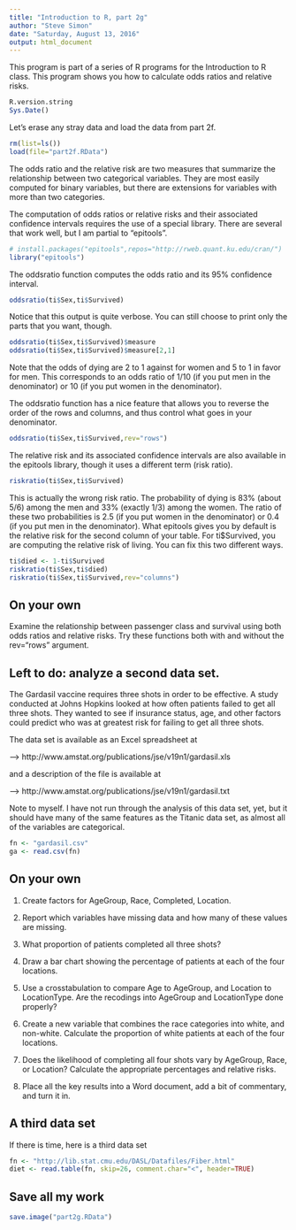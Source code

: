 ```yaml
---
title: "Introduction to R, part 2g"
author: "Steve Simon"
date: "Saturday, August 13, 2016"
output: html_document
---
```


This program is part of a series of R programs for the Introduction to R class. This program shows you how to calculate odds ratios and relative risks.

```r
R.version.string
Sys.Date()
```

Let's erase any stray data and load the data from part 2f.

```r
rm(list=ls())
load(file="part2f.RData")
```

The odds ratio and the relative risk are two measures that summarize the relationship between two categorical variables. They are most easily computed for binary variables, but there are extensions for variables with more than two categories.

The computation of odds ratios or relative risks and their associated confidence intervals requires the use of a special library. There are several that work well, but I am partial to "epitools".

```r
# install.packages("epitools",repos="http://rweb.quant.ku.edu/cran/")
library("epitools")
```

The oddsratio function computes the odds ratio and its 95% confidence interval.

```r
oddsratio(ti$Sex,ti$Survived)
```

Notice that this output is quite verbose. You can still choose to print only the parts that you want, though.


```r
oddsratio(ti$Sex,ti$Survived)$measure
oddsratio(ti$Sex,ti$Survived)$measure[2,1]
```

Note that the odds of dying are 2 to 1 against for women and 5 to 1 in favor for men. This corresponds to an odds ratio of 1/10 (if you put men in the denominator) or 10 (if you put women in the denominator).

The oddsratio function has a nice feature that allows you to reverse the order of the rows and columns, and thus control what goes in your denominator.

```r
oddsratio(ti$Sex,ti$Survived,rev="rows")
```

The relative risk and its associated confidence intervals are also available in the epitools library, though it uses a different term (risk ratio).

```r
riskratio(ti$Sex,ti$Survived)
```

This is actually the wrong risk ratio. The probability of dying is 83% (about 5/6) among the men and 33% (exactly 1/3) among the women. The ratio of these two probabilities is 2.5 (if you put women in the denominator) or 0.4 (if you put men in the denominator). What epitools gives you by default is the relative risk for the second column of your table. For ti$Survived, you are computing the relative risk of living. You can fix this two different ways.


```r
ti$died <- 1-ti$Survived
riskratio(ti$Sex,ti$died)
riskratio(ti$Sex,ti$Survived,rev="columns")
```

## On your own

Examine the relationship between passenger class and survival using both odds ratios and relative risks. Try these functions both with and without the rev="rows" argument.

## Left to do: analyze a second data set.

The Gardasil vaccine requires three shots in order to be effective. A study conducted at Johns Hopkins looked at how often patients failed to get all three shots. They wanted to see if insurance status, age, and other factors could predict who was at greatest risk for failing to get all three shots.

The data set is available as an Excel spreadsheet at

--> http://www.amstat.org/publications/jse/v19n1/gardasil.xls

and a description of the file is available at

--> http://www.amstat.org/publications/jse/v19n1/gardasil.txt

Note to myself. I have not run through the analysis of this data set, yet, but it should have many of the same features as the Titanic data set, as almost all of the variables are categorical.

```r
fn <- "gardasil.csv"
ga <- read.csv(fn)
```

## On your own

1. Create factors for AgeGroup, Race, Completed, Location.

2. Report which variables have missing data and how many of these values are missing.

3. What proportion of patients completed all three shots?

4. Draw a bar chart showing the percentage of patients at each of the four locations.

5. Use a crosstabulation to compare Age to AgeGroup, and Location to LocationType. Are the recodings into AgeGroup and LocationType done properly?

6. Create a new variable that combines the race categories into white, and non-white. Calculate the proportion of white patients at each of the four locations.

7. Does the likelihood of completing all four shots vary by AgeGroup, Race, or Location? Calculate the appropriate percentages and relative risks.

8. Place all the key results into a Word document, add a bit of commentary, and turn it in.

## A third data set

If there is time, here is a third data set

```r
fn <- "http://lib.stat.cmu.edu/DASL/Datafiles/Fiber.html"
diet <- read.table(fn, skip=26, comment.char="<", header=TRUE)
```

## Save all my work

```r
save.image("part2g.RData")
```